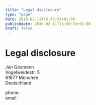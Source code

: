 ```yaml
---
title: "Legal disclosure"
type: "page"
date: 2019-02-11T15:56:53+01:00
publishdate: 2019-02-11T15:56:53+01:00
draft: false
---
```


# Legal disclosure

Jan Gosmann<br/>
Vogelweidestr. 5<br/>
81677 München<br/>
Deutschland

phone: <CryptedPhone country="+49" area="174" block0="3588" block1="307"></CryptedPhone><br/>
email: <CryptedEmail name="blog" domain="jgosmann" tld="de"></CryptedEmail>
